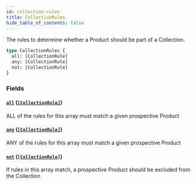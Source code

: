 ```yaml
---
id: collection-rules
title: CollectionRules
hide_table_of_contents: false
---
```



The rules to determine whether a Product should be part of a Collection.

```graphql
type CollectionRules {
  all: [CollectionRule]
  any: [CollectionRule]
  not: [CollectionRule]
}
```


### Fields

#### [`all`](#) ([`[CollectionRule]`](/developers/demandhq-apis/demand-api/graphql/reference/objects/collection-rule))

ALL of the rules for this array must match a given prospective Product


#### [`any`](#) ([`[CollectionRule]`](/developers/demandhq-apis/demand-api/graphql/reference/objects/collection-rule))

ANY of the rules for this array must match a given prospective Product


#### [`not`](#) ([`[CollectionRule]`](/developers/demandhq-apis/demand-api/graphql/reference/objects/collection-rule))

If rules in this array match, a prospective Product should be excluded from the Collection




